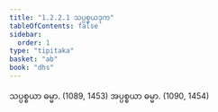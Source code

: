 ```yaml
---
title: "1.2.2.1 သပ္ပစ္စယဒုက"
tableOfContents: false
sidebar:
  order: 1
type: "tipitaka"
basket: "ab"
book: "dhs"
---
```



<DynamicBreadcrumb />

<Division number="29" book="dhs" e="ch" v="29" p="6">

<Paragraph number="82" book="dhs">
သပ္ပစ္စယာ ဓမ္မာ. (<Emphasis>1089, 1453</Emphasis>)
</Paragraph>

<Paragraph number="83" book="dhs">
အပ္ပစ္စယာ ဓမ္မာ. (<Emphasis>1090, 1454</Emphasis>)
</Paragraph>
</Division>